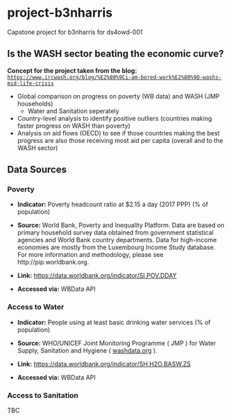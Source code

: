 # project-b3nharris

Capstone project for b3nharris for ds4owd-001

## Is the WASH sector beating the economic curve?

**Concept for the project taken from the blog:** [`https://www.ircwash.org/blog/%E2%80%9Ci-am-bored-work%E2%80%9D-washs-mid-life-crisis`](https://www.ircwash.org/blog/%E2%80%9Ci-am-bored-work%E2%80%9D-washs-mid-life-crisis)

-   Global comparison on progress on poverty (WB data) and WASH (JMP households)
    -   Water and Sanitation seperately
-   Country-level analysis to identify positive outliers (countries making faster progress on WASH than poverty)
-   Analysis on aid flows (OECD) to see if those countries making the best progress are also those receiving most aid per capita (overall and to the WASH sector)

## Data Sources

### Poverty

-   **Indicator:** Poverty headcount ratio at \$2.15 a day (2017 PPP) (% of population)

-   **Source:** World Bank, Poverty and Inequality Platform. Data are based on primary household survey data obtained from government statistical agencies and World Bank country departments. Data for high-income economies are mostly from the Luxembourg Income Study database. For more information and methodology, please see http://pip.worldbank.org.

-   **Link:** <https://data.worldbank.org/indicator/SI.POV.DDAY>

-   **Accessed via:** WBData API

### Access to Water

-   **Indicator:** People using at least basic drinking water services (% of population)

-   **Source:** WHO/UNICEF Joint Monitoring Programme ( JMP ) for Water Supply, Sanitation and Hygiene ( [washdata.org](http://washdata.org/) ).

-   **Link:** <https://data.worldbank.org/indicator/SH.H2O.BASW.ZS>

-   **Accessed via:** WBData API

### Access to Sanitation

TBC
